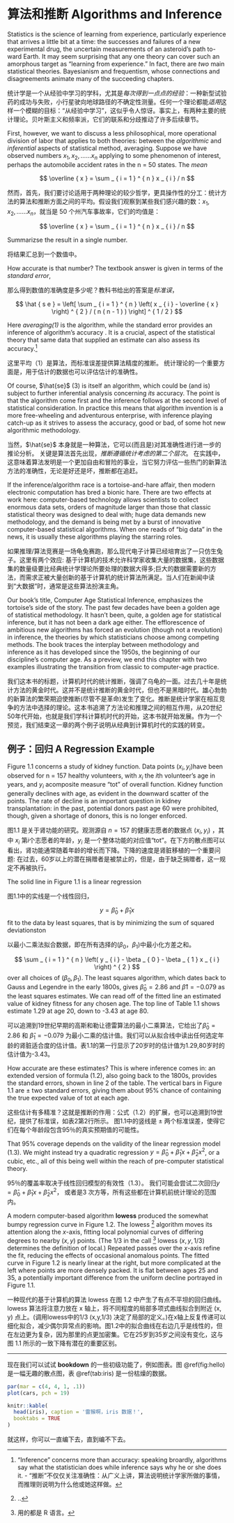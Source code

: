 \mainmatter

# 算法和推断 Algorithms and Inference {#intro}

Statistics is the science of learning from experience, particularly experience that arrives a little bit at a time: the successes and failures of a new experimental drug, the uncertain measurements of an asteroid's path to-ward Earth. It may seem surprising that any one theory can cover such an amorphous target as "learning from experience." In fact, there are *two* main statistical theories. Bayesianism and frequentism, whose connections and disagreements animate many of the succeeding chapters.

统计学是一个从经验中学习的学科，尤其是*每次得到一点点的经验*：一种新型试验药的成功与失败，小行星驶向地球路径的不确定性测量。任何一个理论都能*适用*这样一个模糊的目标：“从经验中学习”，这似乎令人惊讶。事实上，有两种主要的统计理论。贝叶斯主义和频率派，它们的联系和分歧推动了许多后续章节。

First, however, we want to discuss a less philosophical, more operational division of labor that applies to both theories: between the *algorithmic* and *inferential* aspects of statistical method, averaging. Suppose we have observed numbers $x _ { 1 } , x _ { 2 } , \dots . . . x _ { n }$ applying to some phenomenon of interest, perhaps the automobile accident rates in the n = 50 states. The *mean*

$$
\overline { x } = \sum _ { i = 1 } ^ { n } x _ { i } / n
$$

然而，首先，我们要讨论适用于两种理论的较少哲学，更具操作性的分工：统计方法的算法和推断方面之间的平均。假设我们观察到某些我们感兴趣的数：$x _ { 1 } , x _ { 2 } , \dots . . . x _ { n }$，就当是 50 个州汽车事故率，它们的均值是：

$$
\overline { x } = \sum _ { i = 1 } ^ { n } x _ { i } / n
$$

Summarizse the result in a single number.

将结果汇总到一个数值中。

How accurate is that number? The textbook answer is given in terms of the *standard error*,

那么得到数值的准确度是多少呢？教科书给出的答案是*标准误*，

$$
\hat { s e } = \left[ \sum _ { i = 1 } ^ { n } \left( x _ { i } - \overline { x } \right) ^ { 2 } / ( n ( n - 1 ) ) \right] ^ { 1 / 2 }
$$

Here *averaging(1)* is the algorithm, while the standard error provides an inference of algorithm's accuracy . It is a crucial, aspect of the statistical theory that same data that supplied an estimate can also assess its accuracy.[^1]

这里平均（1）是算法，而标准误差提供算法精度的推断。 统计理论的一个重要方面是，用于估计的数据也可以评估估计的准确性。

Of course, $\hat{se}$ (3) is itself an algorithm, which could be (and is) subject to further inferential analysis concerning *its* accuracy. The point is that the algorithm come first and the inference follows at the second level of statistical consideration. In practice this means that algorithm invention is a more free-wheeling and adventurous enterprise, with inference playing catch-up as it strives to assess the accuracy, good or bad, of some hot new algorithmic methodology.

当然，$\hat{se}$ 本身就是一种算法，它可以(而且是)对其准确性进行进一步的推论分析。 关键是算法首先出现，*推断遵循统计考虑的第二个层次*。 在实践中，这意味着算法发明是一个更加自由和冒险的事业，当它努力评估一些热门的新算法方法的准确性，无论是好还是坏，推断都在追赶。

If the inference/algorithm race is a tortoise-and-hare affair, then modern electronic computation has bred a bionic hare. There are two effects at work here: computer-based technology allows scientists to collect enormous data sets, orders of magnitude larger than those that classic statistical theory was designed to deal with; huge data demands new methodology, and the demand is being met by a burst of innovative computer-based statistical algorithms. When one reads of “big data” in the news, it is usually these algorithms playing the starring roles.

如果推理/算法竞赛是一场龟兔赛跑，那么现代电子计算已经培育出了一只仿生兔子。这里有两个效应: 基于计算机的技术允许科学家收集大量的数据集，这些数据集的数量级要比经典统计学理论所要处理的数据大得多;巨大的数据需要新的方法，而需求正被大量创新的基于计算机的统计算法所满足。当人们在新闻中读到“大数据”时，通常是这些算法扮演主角。

Our book’s title, Computer Age Statistical Inference, emphasizes the tortoise’s side of the story. The past few decades have been a golden age of statistical methodology. It hasn’t been, quite, a golden age for statistical inference, but it has not been a dark age either. The efflorescence of ambitious new algorithms has forced an evolution (though not a revolution) in inference, the theories by which statisticians choose among competing methods. The book traces the interplay between methodology and inference as it has developed since the 1950s, the beginning of our discipline’s computer age. As a preview, we end this chapter with two examples illustrating the transition from classic to computer-age practice.

我们这本书的标题，计算机时代的统计推断，强调了乌龟的一面。过去几十年是统计方法的黄金时代。这并不是统计推断的黄金时代，但也不是黑暗时代。雄心勃勃的新算法的繁荣期迫使推断(尽管不是革命)发生了变化。推断是统计学家在相互竞争的方法中选择的理论。这本书追溯了方法论和推理之间的相互作用，从20世纪50年代开始，也就是我们学科计算机时代的开始，这本书就开始发展。作为一个预览，我们结束这一章的两个例子说明从经典到计算机时代的实践的转变。	

[^1]: "Inference" concerns more than accuracy: speaking broardly, algorithms say what the statistician does while inference says why he or she does it. - “推断”不仅仅关注准确性：从广义上讲，算法说明统计学家所做的事情，而推理则说明为什么他或她这样做。


## 例子：回归 A Regression Example

Figure 1.1 concerns a study of kidney function. Data points $(x_i, y_i)$have been observed for n = 157 healthy volunteers, with $x_i$ the *i*th volunteer’s age in years, and $y_i$ acomposite measure “tot” of overall function. Kidney function generally declines with age, as evident in the downward scatter of the points. The rate of decline is an important question in kidney transplantation: in the past, potential donors past age 60 were prohibited, though, given a shortage of donors, this is no longer enforced.

图1.1 是关于肾功能的研究。观测源自 $n = 157$ 的健康志愿者的数据点 $(x_i, y_i)$ ，其中 $x_i$ 第*i*个志愿者的年龄，$y_i$ 是一个整体功能的对应值“tot”。在下方的散点图可以看出，肾功能通常随着年龄的增长而下降。下降的速度是肾脏移植的一个重要问题: 在过去，60岁以上的潜在捐赠者是被禁止的，但是，由于缺乏捐赠者，这一规定不再被执行。

The solid line in Figure 1.1 is a linear regression

图1.1中的实线是一个线性回归，

$$
y = \hat { \beta } _ { 0 } + \hat { \beta } _ { 1 } x
$$
fit to the data by least squares, that is by minimizing the sum of squared deviationston

以最小二乘法拟合数据，即在所有选择的$(\beta _ {0}， \beta _{1})$中最小化方差之和。

$$
\sum _ { i = 1 } ^ { n } \left( y _ { i } - \beta _ { 0 } - \beta _ { 1 } x _ { i } \right) ^ { 2 }
$$
over all choices of $\left( \beta _ { 0 } , \beta _ { 1 } \right)$. The least squares algorithm, which dates back to Gauss and Legendre in the early 1800s, gives $\hat { \beta } _ { 0 } = 2.86$ and $\hat { \beta } _ {  }1 = -0.079$ as the least squares estimates. We can read off of the fitted line an estimated value of kidney fitness for any chosen age. The top line of Table 1.1 shows estimate 1.29 at age 20, down to -3.43 at age 80.

可以追溯到19世纪早期的高斯和勒让德雷算法的最小二乘算法，它给出了$\hat { \beta } _ { 0 } = 2.86$ 和 $\hat { \beta } _ { 1 } = -0.079$ 为最小二乘的估计值。我们可以从拟合线中读出任何选定年龄的肾脏适合度的估计值。表1.1的第一行显示了20岁时的估计值为1.29,80岁时的估计值为-3.43。

How accurate are these estimates? This is where inference comes in: an extended version of formula (1.2), also going back to the 1800s, provides the standard errors, shown in line 2 of the table. The vertical bars in Figure 1.1 are $\pm$ two standard errors, giving them about 95% chance of containing the true expected value of tot at each age.

这些估计有多精准？这就是推断的作用：公式（1.2）的扩展，也可以追溯到19世纪，提供了标准误，如表2第2行所示。 图1.1中的竖线是 $\pm$ 两个标准误差，使得它们在每个年龄段包含95％的真实预期值的可能性。


That 95% coverage depends on the validity of the linear regression model (1.3). We might instead try a quadratic regression $y = \hat { \beta } _ { 0 } + \hat { \beta } _ { 1 } x + \hat { \beta } _ { 2 } x ^ { 2 }$, or a cubic, etc., all of this being well within the reach of pre-computer statistical theory.

95％的覆盖率取决于线性回归模型的有效性（1.3）。 我们可能会尝试二次回归$y = \hat{\beta}_{0} + \hat {\beta}_{1} x + \hat{\beta}_{2} x^{2}$， 或者是3 次方等，所有这些都在计算机前统计理论的范围内。

A modern computer-based algorithm **lowess** produced the somewhat bumpy regression curve in Figure 1.2. The lowess [^2] algorithm moves its attention along the $x$-axis, fitting local polynomial curves of differing degrees to nearby $(x, y)$ points. (The 1/3 in the call [^3] lowess $(x,y,1/3)$ determines the definition of local.) Repeated passes over the $x$-axis refine the fit, reducing the effects of occasional anomalous points. The fitted curve in Figure 1.2 is nearly linear at the right, but more complicated at the left where points are more densely packed. It is flat between ages 25 and 35, a potentially important difference from the uniform decline portrayed in Figure 1.1.

一种现代的基于计算机的算法 lowess 在图 1.2 中产生了有点不平坦的回归曲线。lowess 算法将注意力放在 x 轴上，将不同程度的局部多项式曲线拟合到附近 (x, y) 点上。(调用lowess中的1/3 (x,y,1/3) 决定了局部的定义。)在x轴上反复传递可以细化拟合，减少偶尔异常点的影响。图1.2中的拟合曲线在右边几乎是线性的，但在左边更为复杂，因为那里的点更加密集。它在25岁到35岁之间没有变化，这与图 1.1 所示的一致下降有潜在的重要区别。

[^2]: ..

[^3]: 用的都是 R 语言。 

---

现在我们可以试试 **bookdown** 的一些初级功能了，例如图表。图 \@ref(fig:hello) 是一幅无趣的散点图，表 \@ref(tab:iris) 是一份枯燥的数据。

```r
par(mar = c(4, 4, 1, .1))
plot(cars, pch = 19)
```

```r
knitr::kable(
  head(iris), caption = '雷猴啊，iris 数据！',
  booktabs = TRUE
)
```

就这样，你可以一直编下去，直到编不下去。
